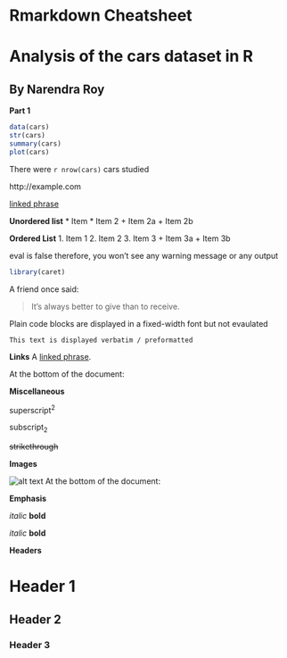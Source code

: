 # Rmarkdown Cheatsheet


# Analysis of the cars dataset in R
## By Narendra Roy

**Part 1**

<!-- Anything after 3 ` and {r} is R code scope and the scope ends with 3 ` -->

```r

data(cars)
str(cars)
summary(cars)
plot(cars)

```

<!-- This is comment -->
<!-- For in-line evaluation of R code: -->
There were `r nrow(cars)` cars studied

http://example.com

[linked phrase](http://example.com)

__Unordered list__
* Item
* Item 2
    + Item 2a
    + Item 2b
   
__Ordered List__
1. Item 1
2. Item 2
3. Item 3
    + Item 3a
    + Item 3b
    
eval is false therefore, you won't see any warning message or any output

```r
library(caret)
```

A friend once said:

> It's always better to give 
> than to receive.


Plain code blocks are displayed in a fixed-width font but not evaulated
```
This text is displayed verbatim / preformatted
```

__Links__
A [linked phrase][id]. 

At the bottom of the document:

[id]: http://example.com/ "Title"

__Miscellaneous__

superscript^2^

subscript~2~

~~strikethrough~~

__Images__

![alt text][id] At the bottom of the document:

[id]: image.jpg "Title"


__Emphasis__


*italic*   **bold**

_italic_   __bold__

__Headers__

# Header 1

## Header 2

### Header 3
